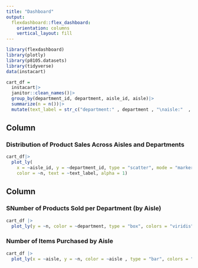 ```yaml
---
title: "Dashboard"
output: 
  flexdashboard::flex_dashboard:
    orientation: columns
    vertical_layout: fill
---
```


```r
library(flexdashboard)
library(plotly)
library(p8105.datasets)
library(tidyverse)
data(instacart)

cart_df = 
  instacart|>
  janitor::clean_names()|>
  group_by(department_id, department, aisle_id, aisle)|>
  summarize(n = n())|>
  mutate(text_label = str_c("department:" , department , "\naisle:"  , aisle , "\nnumber:" , n))
```

Column {data-width=650}
-----------------------------------------------------------------------

### Distribution of Product Sales Across Aisles and Departments

```r
cart_df|>
  plot_ly(
    x = ~aisle_id, y = ~department_id, type = "scatter", mode = "markers",
    color = ~n, text = ~text_label, alpha = 1)
```

Column {data-width=350}
-----------------------------------------------------------------------

### SNumber of Products Sold per Department (by Aisle)

```r
cart_df |> 
  plot_ly(y = ~n, color = ~department, type = "box", colors = "viridis")
```

### Number of Items Purchased by Aisle

```r
cart_df |> 
  plot_ly(x = ~aisle, y = ~n, color = ~aisle , type = "bar", colors = "viridis")
```

